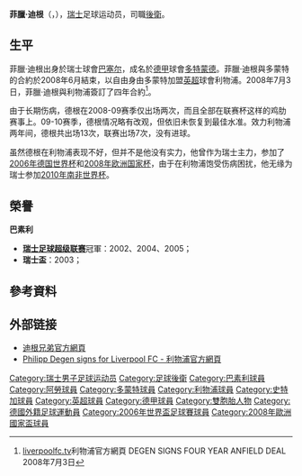{{noteTA|G1=uefa|G2=liverpoolfc
|T=zh-hans:菲利普·德根;zh-hk:菲臘·迪根;zh-tw:菲利普·德根;
|1=zh-hans:菲利普·德根;zh-hk:菲臘·迪根;zh-tw:菲利普·德根;
|2=zh-hans:德根;zh-hk:迪根;zh-tw:德根;
}}
{{Football player infobox
| playername          = 菲臘·迪根<br />''Philipp Degen''
| image               = Philipp Degen 2.jpg
| fullname            = Philipp Degen
| height              = {{height|meters=1.84}}
| nickname            = 
| dateofbirth         = {{birth date and age|1983|2|15}}
| cityofbirth         = [[荷尔斯泰因|荷尔斯泰因]]
| countryofbirth      = [[瑞士|瑞士]]
| currentclub    =
| clubnumber     =
| position            = [[右閘|右閘]]
| youthyears1    = 1987–1995
| youthyears2    = 1995–2001
| youthclubs1    = FC Oberdorf
| youthclubs2    = [[巴塞爾足球俱樂部|巴塞爾]]
| years1         = 2001–2005
| clubs1         = [[巴塞爾足球俱樂部|巴塞爾]]
| caps1          = 82
| goals1         = 4
| years3         = 2005–2008
| clubs3         = [[多特蒙德足球俱乐部|多特蒙德]]
| caps3          = 68
| goals3         = 1
| years4         = 2008–2011
| clubs4         = [[利物浦足球俱乐部|利物浦]]
| caps4          = 7
| goals4         = 0
| years5         = 2010–2011
| clubs5         = → [[斯图加特足球俱乐部|斯图加特]] (loan)
| caps5          = 5
| goals5         = 0
| years6         = 2011–2016
| clubs6         = [[巴塞尔足球俱乐部|巴塞尔]]
| caps6          = 76
| goals6         = 7
| totalcaps = 238 |  totalgoals = 12
| nationalyears1 = 2001
| nationalteam1 = [[瑞士17歲以下國家足球隊|瑞士U-17]]
| nationalcaps1 = 5
| nationalgoals1 = 0
| nationalyears2 = 2001
| nationalteam2 = [[瑞士19歲以下國家足球隊|瑞士U-19]]
| nationalcaps2 = 2
| nationalgoals2 = 0
| nationalyears3 = 2002–2003
| nationalteam3 = 瑞士U-20
| nationalcaps3 = 4
| nationalgoals3 = 0
| nationalyears4 = 2003–2004
| nationalteam4 = [[瑞士21歲以下國家足球隊|瑞士U-21]]
| nationalcaps4 = 14
| nationalgoals4 = 0
| nationalyears5 = 2005–2009
| nationalteam5 = [[瑞士國家足球隊|瑞士]]
| nationalcaps5 = 32
| nationalgoals5 = 0
| pcupdate            = 2010年8月6日 (五) 13:24 (UTC)
| ntupdate            = 2008年6月11日 (三) 12:51 (UTC)
}}{{中文譯名
| english    = '''P'''hilipp '''Degen'''
| putonghua  = 菲利普·德根
| taiwan     = 菲利普·德根
| cantonese  = 菲臘·迪根
|}}
'''菲臘·迪根'''（{{lang-de|Philipp Degen}}，{{bd|1983年|2月15日|catIDx=Degen, Philipp}}），[[瑞士|瑞士]]足球运动员，司職[[後衛_(足球)|後衛]]。

==生平==
菲臘·迪根出身於瑞士球會[[巴塞尔足球俱乐部|巴塞尔]]，成名於[[德甲|德甲]]球會[[多特蒙德足球俱乐部|多特蒙德]]。菲臘·迪根與多蒙特的合約於2008年6月結束，以自由身由多蒙特加盟[[英超|英超]]球會利物浦。2008年7月3日，菲臘·迪根與利物浦簽訂了四年合約<ref>[http://www.liverpoolfc.tv/news/drilldown/N160400080703-1707.htm liverpoolfc.tv]利物浦官方網頁 DEGEN SIGNS FOUR YEAR ANFIELD DEAL 2008年7月3日</ref>。

由于长期伤病，德根在2008-09赛季仅出场两次，而且全部在联赛杯这样的鸡肋赛事上。09-10赛季，德根情况略有改观，但依旧未恢复到最佳水准。效力利物浦两年间，德根共出场13次，联赛出场7次，没有进球。

虽然德根在利物浦表现不好，但并不是他没有实力，他曾作为瑞士主力，参加了[[2006年德国世界杯|2006年德国世界杯]]和[[2008年欧洲足球锦标赛|2008年欧洲国家杯]]，由于在利物浦饱受伤病困扰，他无缘为瑞士参加[[2010年南非世界杯|2010年南非世界杯]]。

== 榮譽 ==
'''巴素利'''
* '''[[瑞士足球超级联赛|瑞士足球超级联赛]]'''冠軍：2002、2004、2005；  
* '''瑞士盃'''：2003；

== 參考資料 ==
{{reflist}}

== 外部链接 ==
* [https://web.archive.org/web/20060402212848/http://degendegen.com/ 迪根兄弟官方網頁]
* [http://www.liverpoolfc.tv/news/drilldown/N159977080520-0812.htm Philipp Degen signs for Liverpool FC - 利物浦官方網頁]

{{2006年世界盃足球賽瑞士參賽名單}}
{{2008年歐洲足球錦標賽瑞士參賽名單}}

{{DEFAULTSORT:Degen, Philipp}}
[[Category:瑞士男子足球运动员|Category:瑞士男子足球运动员]]
[[Category:足球後衛|Category:足球後衛]]
[[Category:巴素利球員|Category:巴素利球員]]
[[Category:阿勞球員|Category:阿勞球員]]
[[Category:多蒙特球員|Category:多蒙特球員]]
[[Category:利物浦球員|Category:利物浦球員]]
[[Category:史特加球員|Category:史特加球員]]
[[Category:英超球員|Category:英超球員]]
[[Category:德甲球員|Category:德甲球員]]
[[Category:雙胞胎人物|Category:雙胞胎人物]]
[[Category:德國外籍足球運動員|Category:德國外籍足球運動員]]
[[Category:2006年世界盃足球賽球員|Category:2006年世界盃足球賽球員]]
[[Category:2008年歐洲國家盃球員|Category:2008年歐洲國家盃球員]]